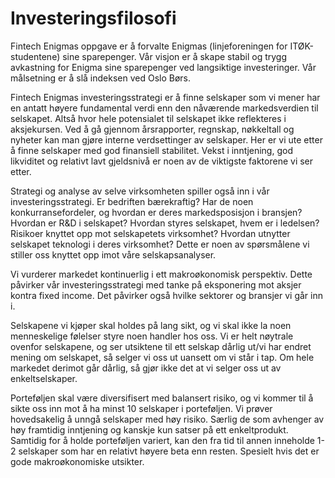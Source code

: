 # Investeringsfilosofi


Fintech Enigmas oppgave er å forvalte Enigmas (linjeforeningen for ITØK-studentene) sine sparepenger. 
Vår visjon er å skape stabil og trygg avkastning for Enigma sine sparepenger ved langsiktige 
investeringer. Vår målsetning er å slå indeksen ved Oslo Børs.


Fintech Enigmas investeringsstrategi er å finne selskaper som vi mener har en antatt høyere
fundamental verdi enn den nåværende markedsverdien til selskapet. Altså hvor hele potensialet
til selskapet ikke reflekteres i aksjekursen. Ved å gå gjennom årsrapporter, regnskap, nøkkeltall
og nyheter kan man gjøre interne verdsettinger av selskaper. Her er vi ute etter å finne selskaper
med god finansiell stabilitet. Vekst i inntjening, god likviditet og relativt lavt gjeldsnivå er
noen av de viktigste faktorene vi ser etter.


Strategi og analyse av selve virksomheten spiller også inn i vår investeringsstrategi. Er bedriften 
bærekraftig? Har de noen konkurransefordeler, og hvordan er deres markedsposisjon i bransjen? Hvordan 
er R&D i selskapet? Hvordan styres selskapet, hvem er i ledelsen? Risikoer knyttet opp mot selskapetets
virksomhet? Hvordan utnytter selskapet teknologi i deres virksomhet? Dette er noen av spørsmålene vi
stiller oss knyttet opp imot våre selskapsanalyser.


Vi vurderer markedet kontinuerlig i ett makroøkonomisk perspektiv. Dette påvirker vår
investeringsstrategi med tanke på eksponering mot aksjer kontra fixed income. Det 
påvirker også hvilke sektorer og bransjer vi går inn i.


Selskapene vi kjøper skal holdes på lang sikt, og vi skal ikke la noen menneskelige følelser styre noen 
handler hos oss. Vi er helt nøytrale ovenfor selskapene, og ser utsiktene til ett selskap dårlig ut/vi 
har endret mening om selskapet, så selger vi oss ut uansett om vi står i tap. Om hele markedet derimot
går dårlig, så gjør ikke det at vi selger oss ut av enkeltselskaper. 


Porteføljen skal være diversifisert med balansert risiko, og vi kommer til å sikte oss inn mot å ha 
minst 10 selskaper i porteføljen. Vi prøver hovedsakelig å unngå selskaper med høy risiko. Særlig de
som avhenger av høy framtidig inntjening og kanskje kun satser på ett enkeltprodukt. Samtidig for å 
holde porteføljen variert, kan den fra tid til annen inneholde 1-2 selskaper som har en relativt høyere
beta enn resten. Spesielt hvis det er gode makroøkonomiske utsikter.